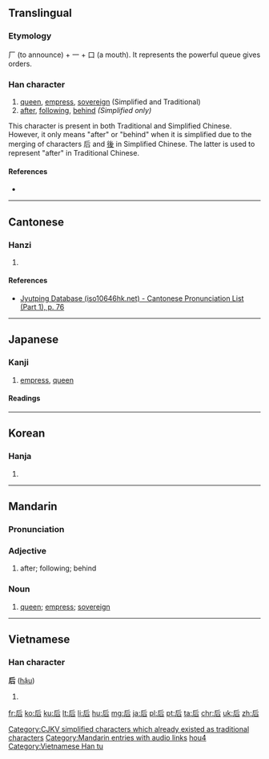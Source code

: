 {{also|後}}
==Translingual==
{{stroke order|type=animate}}

===Etymology===
厂 (to announce) + 一 + 口 (a mouth). It represents the powerful queue gives orders.

===Han character===
{{Han char|rn=30|rad=口|as=03|sn=6|four=7226<sub>1</sub>|canj=竹一口 (HMR)|ids=⿸[[𠂋]][[口]]}}

# [[queen]], [[empress]], [[sovereign]] (Simplified and Traditional)
# [[after]], [[following]], [[behind]] ''(Simplified only)''

This character is present in both Traditional and Simplified Chinese. However, it only means "after" or "behind" when it is simplified due to the merging of characters 后 and [[後]] in Simplified Chinese. The latter is used to represent "after" in Traditional Chinese.

====References====
* {{Han ref|kx=0176.010|dkj=03298|dj=0393.010|hdz=10580.010|uh=540E|ud=21518|bh=A65A|bd=42586}}

----

==Cantonese==

===Hanzi===
{{yue-hanzi|jyut=[[hau6]]|y=hau6}}

# {{defn|lang=yue|sort=口03}}

====References====
* [http://www.iso10646hk.net/jp/document/download.jsp Jyutping Database (iso10646hk.net) - Cantonese Pronunciation List (Part 1), p. 76]

----

==Japanese==

===Kanji===
{{ja-kanji|grade=6|rs=口03}}

# [[empress]], [[queen]]

====Readings====
{{ja-readings
|on=[[こう]] (kō), [[ご]] (go)
|kun=[[きみ]] (kimi), [[きさき]] (kisaki), [[きさい]] (kisai)
}}

----

==Korean==

===Hanja===
{{ko-hanja|hangeul=후|rv=hu|mr=hu|y=hwu}}

# {{defn|lang=ko|sort=口03}}

----

==Mandarin==

===Pronunciation===
{{Pinyin-IPA|hòu|a=zh-hòu.ogg}}

===Adjective===
{{cmn-adj|s|pin=[[hòu]] ([[hou4]])|pint=hou4|tra=後|sim=后}}

# after; following; behind

===Noun===
{{cmn-noun|ts|pin=[[hòu]] ([[hou4]])|pint=hou4}}

# [[queen]]; [[empress]]; [[sovereign]]

[[Category:CJKV simplified characters which already existed as traditional characters]]
[[Category:Mandarin entries with audio links]]
[[Category:Beginning Mandarin|hou4]]

----

==Vietnamese==

===Han character===
'''后''' ([[hậu]])

# {{defn|lang=vi}}

[[Category:Vietnamese Han tu]]

[[fr:后]]
[[ko:后]]
[[ku:后]]
[[lt:后]]
[[li:后]]
[[hu:后]]
[[mg:后]]
[[ja:后]]
[[pl:后]]
[[pt:后]]
[[ta:后]]
[[chr:后]]
[[uk:后]]
[[zh:后]]